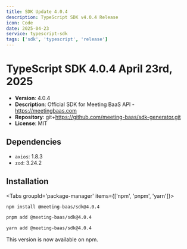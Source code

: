 ```yaml
---
title: SDK Update 4.0.4
description: TypeScript SDK v4.0.4 Release
icon: Code
date: 2025-04-23
service: typescript-sdk
tags: ['sdk', 'typescript', 'release']
---
```


# TypeScript SDK 4.0.4 <span className="text-sm text-muted-foreground ml-2">April 23rd, 2025</span>

- **Version**: 4.0.4
- **Description**: Official SDK for Meeting BaaS API - https://meetingbaas.com
- **Repository**: git+https://github.com/meeting-baas/sdk-generator.git
- **License**: MIT

## Dependencies

- `axios`: 1.8.3
- `zod`: 3.24.2

## Installation

<Tabs groupId='package-manager' items={['npm', 'pnpm', 'yarn']}>

```bash tab="npm"
npm install @meeting-baas/sdk@4.0.4
```

```bash tab="pnpm"
pnpm add @meeting-baas/sdk@4.0.4
```

```bash tab="yarn"
yarn add @meeting-baas/sdk@4.0.4
```

</Tabs>

This version is now available on npm.

